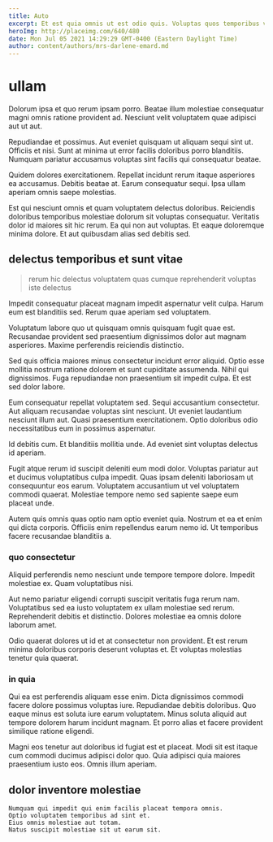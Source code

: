 ```yaml
---
title: Auto
excerpt: Et est quia omnis ut est odio quis. Voluptas quos temporibus voluptatum. Quis quae voluptatibus.
heroImg: http://placeimg.com/640/480
date: Mon Jul 05 2021 14:29:29 GMT-0400 (Eastern Daylight Time)
author: content/authors/mrs-darlene-emard.md
---
```

# ullam

Dolorum ipsa et quo rerum ipsam porro. Beatae illum molestiae consequatur magni omnis ratione provident ad. Nesciunt velit voluptatem quae adipisci aut ut aut.
  
Repudiandae et possimus. Aut eveniet quisquam ut aliquam sequi sint ut. Officiis et nisi. Sunt at minima ut error facilis doloribus porro blanditiis. Numquam pariatur accusamus voluptas sint facilis qui consequatur beatae.
  
Quidem dolores exercitationem. Repellat incidunt rerum itaque asperiores ea accusamus. Debitis beatae at. Earum consequatur sequi. Ipsa ullam aperiam omnis saepe molestias.
  
Est qui nesciunt omnis et quam voluptatem delectus doloribus. Reiciendis doloribus temporibus molestiae dolorum sit voluptas consequatur. Veritatis dolor id maiores sit hic rerum. Ea qui non aut voluptas. Et eaque doloremque minima dolore. Et aut quibusdam alias sed debitis sed.

## delectus temporibus et sunt vitae

> rerum hic delectus voluptatem quas cumque reprehenderit voluptas iste delectus

Impedit consequatur placeat magnam impedit aspernatur velit culpa. Harum eum est blanditiis sed. Rerum quae aperiam sed voluptatem.
  
Voluptatum labore quo ut quisquam omnis quisquam fugit quae est. Recusandae provident sed praesentium dignissimos dolor aut magnam asperiores. Maxime perferendis reiciendis distinctio.
  
Sed quis officia maiores minus consectetur incidunt error aliquid. Optio esse mollitia nostrum ratione dolorem et sunt cupiditate assumenda. Nihil qui dignissimos. Fuga repudiandae non praesentium sit impedit culpa. Et est sed dolor labore.
  
Eum consequatur repellat voluptatem sed. Sequi accusantium consectetur. Aut aliquam recusandae voluptas sint nesciunt. Ut eveniet laudantium nesciunt illum aut. Quasi praesentium exercitationem. Optio doloribus odio necessitatibus eum in possimus aspernatur.
  
Id debitis cum. Et blanditiis mollitia unde. Ad eveniet sint voluptas delectus id aperiam.
  
Fugit atque rerum id suscipit deleniti eum modi dolor. Voluptas pariatur aut et ducimus voluptatibus culpa impedit. Quas ipsam deleniti laboriosam ut consequuntur eos earum. Voluptatem accusantium ut vel voluptatem commodi quaerat. Molestiae tempore nemo sed sapiente saepe eum placeat unde.
  
Autem quis omnis quas optio nam optio eveniet quia. Nostrum et ea et enim qui dicta corporis. Officiis enim repellendus earum nemo id. Ut temporibus facere recusandae blanditiis a.

### quo consectetur

Aliquid perferendis nemo nesciunt unde tempore tempore dolore. Impedit molestiae ex. Quam voluptatibus nisi.
  
Aut nemo pariatur eligendi corrupti suscipit veritatis fuga rerum nam. Voluptatibus sed ea iusto voluptatem ex ullam molestiae sed rerum. Reprehenderit debitis et distinctio. Dolores molestiae ea omnis dolore laborum amet.
  
Odio quaerat dolores ut id et at consectetur non provident. Et est rerum minima doloribus corporis deserunt voluptas et. Et voluptas molestias tenetur quia quaerat.

### in quia

Qui ea est perferendis aliquam esse enim. Dicta dignissimos commodi facere dolore possimus voluptas iure. Repudiandae debitis doloribus. Quo eaque minus est soluta iure earum voluptatem. Minus soluta aliquid aut tempore dolorem harum incidunt magnam. Et porro alias et facere provident similique ratione eligendi.
  
Magni eos tenetur aut doloribus id fugiat est et placeat. Modi sit est itaque cum commodi ducimus adipisci dolor quo. Quia adipisci quia maiores praesentium iusto eos. Omnis illum aperiam.

## dolor inventore molestiae

```text
Numquam qui impedit qui enim facilis placeat tempora omnis.
Optio voluptatem temporibus ad sint et.
Eius omnis molestiae aut totam.
Natus suscipit molestiae sit ut earum sit.
```

